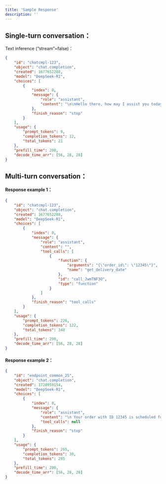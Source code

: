 ```yaml
---
title: 'Sample Response'
description: ''
---
```


## Single-turn conversation：

Text inference (“stream”=false)：

```json
{
    "id": "chatcmpl-123",
    "object": "chat.completion",
    "created": 1677652288,
    "model": "DeepSeek-R1",
    "choices": [
        {
            "index": 0,
            "message": {
                "role": "assistant",
                "content": "\n\nHello there, how may I assist you today?"
            },
            "finish_reason": "stop"
        }
    ],
    "usage": {
        "prompt_tokens": 9,
        "completion_tokens": 12,
        "total_tokens": 21
    },
    "prefill_time": 200,
    "decode_time_arr": [56, 28, 28]
}
```
## Multi-turn conversation：

#### Response example 1：

```json
{
    "id": "chatcmpl-123",
    "object": "chat.completion",
    "created": 1677652288,
    "model": "DeepSeek-R1",
    "choices": [
        {
            "index": 0,
            "message": {
                "role": "assistant",
                "content": "",
                "tool_calls": [
                    {
                        "function": {
                            "arguments": "{\"order_id\": \"12345\"}",
                            "name": "get_delivery_date"
                        },
                        "id": "call_JwmTNF3O",
                        "type": "function"
                    }
                ]
            },
            "finish_reason": "tool_calls"
        }
    ],
    "usage": {
        "prompt_tokens": 226,
        "completion_tokens": 122,
        "total_tokens": 348
    },
    "prefill_time": 200,
    "decode_time_arr": [56, 28, 28]
}
```

#### Response example 2：
```json
{
    "id": "endpoint_common_25",
    "object": "chat.completion",
    "created": 1728959154,
    "model": "DeepSeek-R1",
    "choices": [
        {
            "index": 0,
            "message": {
                "role": "assistant",
                "content": "\n Your order with ID 12345 is scheduled for delivery on September 10th, 2024.",
                "tool_calls": null
            },
            "finish_reason": "stop"
        }
    ],
    "usage": {
        "prompt_tokens": 265,
        "completion_tokens": 30,
        "total_tokens": 295
    },
    "prefill_time": 200,
    "decode_time_arr": [56, 28, 28]
}
```
